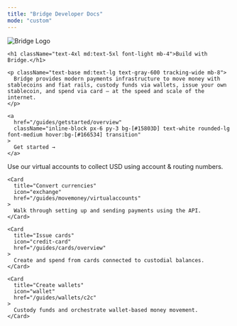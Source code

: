 ```yaml
---
title: "Bridge Developer Docs"
mode: "custom"
---
```


<div className="bg-gradient-to-b from-[#d4f2ef] via-[#f7fafc] to-white text-center text-gray-900">
  <div className="max-w-4xl mx-auto px-6 pt-6 pb-4">
    <img
      src="/logo/bridge_logo.png"
      alt="Bridge Logo"
      className="h-10 mb-6 select-none pointer-events-none mx-auto"
      draggable="false"
    />

    <h1 className="text-4xl md:text-5xl font-light mb-4">Build with Bridge.</h1>

    <p className="text-base md:text-lg text-gray-600 tracking-wide mb-8">
      Bridge provides modern payments infrastructure to move money with stablecoins and fiat rails, custody funds via wallets, issue your own stablecoin, and spend via card — at the speed and scale of the internet.
    </p>

    <a
      href="/guides/getstarted/overview"
      className="inline-block px-6 py-3 bg-[#15803D] text-white rounded-lg font-medium hover:bg-[#166534] transition"
    >
      Get started →
    </a>
  </div>
</div>

<div className="max-w-4xl mx-auto">
  <Columns cols={4}>
    <Card
      title="Accept fiat payments"
      icon="dollar-sign"
      href="/guides/movemoney/virtualaccounts"
    >
      Use our virtual accounts to collect USD using account & routing numbers.
    </Card>

    <Card
      title="Convert currencies"
      icon="exchange"
      href="/guides/movemoney/virtualaccounts"
    >
      Walk through setting up and sending payments using the API.
    </Card>

    <Card
      title="Issue cards"
      icon="credit-card"
      href="/guides/cards/overview"
    >
      Create and spend from cards connected to custodial balances.
    </Card>

    <Card
      title="Create wallets"
      icon="wallet"
      href="/guides/wallets/c2c"
    >
      Custody funds and orchestrate wallet-based money movement.
    </Card>
  </Columns>
</div>
